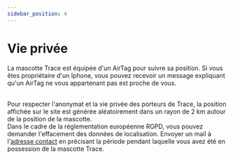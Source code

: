 ```yaml
---
sidebar_position: 4
---
```


# Vie privée

La mascotte Trace est équipée d'un AirTag pour suivre sa position. Si vous êtes propriétaire d'un Iphone, vous pouvez recevoir un message expliquant qu'un AirTag ne vous appartenant pas est proche de vous.

<br/>
Pour respecter l'anonymat et la vie privée des porteurs de Trace, la position affichée sur le site est générée aléatoirement dans un rayon de 2 km autour de la position de la mascotte.
<br/>
Dans le cadre de la réglementation européenne RGPD, vous pouvez demander l'effacement des données de localisation. Envoyer un mail à l'<a href="mailto:traceacrosstheworld@gmail.com">adresse contact</a> en précisant la période pendant laquelle vous avez été en possession de la mascotte Trace.
